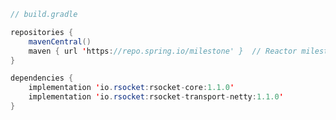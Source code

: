 ```java
// build.gradle

repositories {
    mavenCentral()
    maven { url 'https://repo.spring.io/milestone' }  // Reactor milestones (if needed)
}

dependencies {
    implementation 'io.rsocket:rsocket-core:1.1.0'
    implementation 'io.rsocket:rsocket-transport-netty:1.1.0'
}
```
